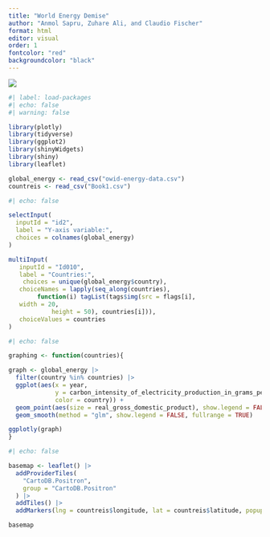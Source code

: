 ```yaml
---
title: "World Energy Demise"
author: "Anmol Sapru, Zuhare Ali, and Claudio Fischer"
format: html
editor: visual
order: 1
fontcolor: "red"
backgroundcolor: "black"
---
```


![](Screen%20Shot%202022-10-22%20at%207.01.05%20PM.png)

```r
#| label: load-packages
#| echo: false
#| warning: false

library(plotly)
library(tidyverse)
library(ggplot2)
library(shinyWidgets)
library(shiny)
library(leaflet)

global_energy <- read_csv("owid-energy-data.csv")
countreis <- read_csv("Book1.csv")
```

```r
#| echo: false

selectInput(
  inputId = "id2",
  label = "Y-axis variable:",
  choices = colnames(global_energy)
)

multiInput(
   inputId = "Id010",
   label = "Countries:", 
    choices = unique(global_energy$country),
   choiceNames = lapply(seq_along(countries), 
        function(i) tagList(tags$img(src = flags[i],
   width = 20, 
            height = 50), countries[i])),
   choiceValues = countries
)
```

```r
#| echo: false

graphing <- function(countries){

graph <- global_energy |>
  filter(country %in% countries) |>
  ggplot(aes(x = year, 
             y = carbon_intensity_of_electricity_production_in_grams_per_kilowatt_hour, 
             color = country)) +
  geom_point(aes(size = real_gross_domestic_product), show.legend = FALSE) +
  geom_smooth(method = "glm", show.legend = FALSE, fullrange = TRUE) 

ggplotly(graph)
}
```


```r
#| echo: false

basemap <- leaflet() |>
  addProviderTiles(
    "CartoDB.Positron",
    group = "CartoDB.Positron"
  ) |>
  addTiles() |>
  addMarkers(lng = countreis$longitude, lat = countreis$latitude, popup = graphing(countreis$name))

basemap
```
